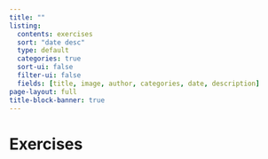```yaml
---
title: ""
listing:
  contents: exercises
  sort: "date desc"
  type: default
  categories: true
  sort-ui: false
  filter-ui: false
  fields: [title, image, author, categories, date, description] 
page-layout: full
title-block-banner: true
---
```


# Exercises


<br>
